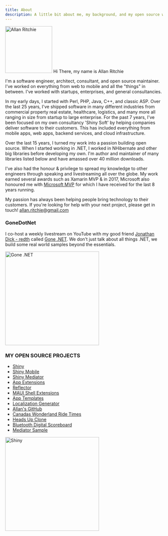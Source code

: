 ```yaml
---
title: About
description: A little bit about me, my background, and my open source work
---
```


<Image src={me} width="150" alt="Allan Ritchie" /> Hi There, my name is Allan Ritchie

I'm a software engineer, architect, consultant, and open source maintainer.  I've worked on everything from web to mobile and all the "things" in between.  I've worked with startups, enterprises, and general consultancies.  

In my early days, I started with Perl, PHP, Java, C++, and classic ASP.  Over the last 25 years, I've shipped software in many different industries from commercial property real estate, healthcare, logistics, and many more all ranging in size from startup to large enterprise. For the past 7 years, I've been focused on my own consultancy 'Shiny Soft' by helping companies deliver software to their customers.  This has included everything from mobile apps, web apps, backend services, and cloud infrastructure.

Over the last 15 years, I turned my work into a passion building open source.  When I started working in .NET, I worked in NHibernate and other big libraries before developing my own.  I'm author and maintainer of many libraries listed below and have amassed over 40 million downloads.

I've also had the honour & privilege to spread my knowledge to other engineers through speaking and livestreaming all over the globe. My work earned several awards such as Xamarin MVP & in 2017, Microsoft also honoured me with [Microsoft MVP](https://mvp.microsoft.com/en-US/mvp/profile/501ddb3a-4d15-e711-810b-3863bb36edf8) for which I have received for the last 8 years running. 

My passion has always been helping people bring technology to their customers.  If you're looking for help with your next project, please get in touch! [allan.ritchie@gmail.com](mailto:allan.ritchie@gmail.com)

### GoneDotNet
I co-host a weekly livestream on YouTube with my good friend [Jonathan Dick - redth](https://x.com/redth) called [Gone .NET](https://youtube.com/@GoneDotNet).  We don't just talk about all things .NET, we build some real world samples beyond the essentials. 
 
<a href="https://www.youtube.com/@GoneDotNet" target="_blank">
    <Image src={gonedotnet} alt="Gone .NET" width="300" />
</a>

### MY OPEN SOURCE PROJECTS

* [Shiny](https://shinylib.net)
* [Shiny Mobile](https://github.com/shinyorg/shiny)
* [Shiny Mediator](https://github.com/shinyorg/mediator)
* [App Extensions](https://github.com/shinyorg/extensions)
* [Reflector](https://github.com/shinyorg/reflector)
* [MAUI Shell Extensions](https://github.com/shinyorg/maui)
* [App Templates](https://github.com/shinyorg/templates)
* [Localization Generator](https://github.com/shinyorg/localizegen)
* [Allan's GitHub](https://github.com/aritchie)
* [Canadas Wonderland Ride Times](https://github.com/shinyorg/wonderland)
* [Heads Up Clone](https://github.com/gonedotnet/headsup)
* [Bluetooth Digital Scoreboard](https://github.com/aritchie/digitalscoreboard)
* [Mediator Sample](https://github.com/shinyorg/mediatorsample)

<Image src={shiny} width="300" alt="Shiny" /> 